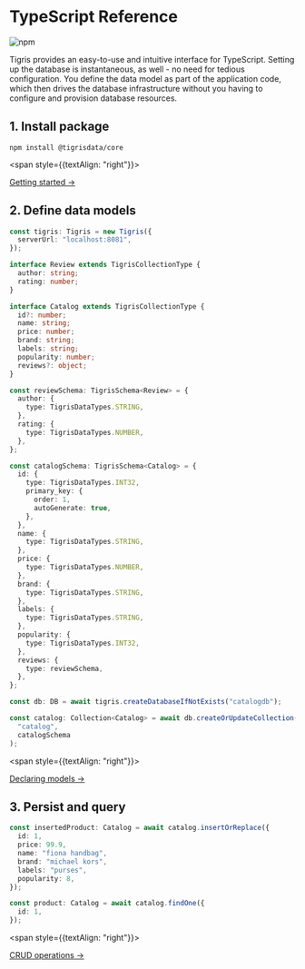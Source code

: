 # TypeScript Reference

![npm](https://img.shields.io/npm/v/@tigrisdata/core)

Tigris provides an easy-to-use and intuitive interface for TypeScript. Setting up
the database is instantaneous, as well - no need for tedious configuration.
You define the data model as part of the application code, which then drives
the database infrastructure without you having to configure and provision
database resources.

## 1. Install package

```shell
npm install @tigrisdata/core
```

<span style={{textAlign: "right"}}>

[Getting started →](getting-started)

</span>

## 2. Define data models

```typescript
const tigris: Tigris = new Tigris({
  serverUrl: "localhost:8081",
});

interface Review extends TigrisCollectionType {
  author: string;
  rating: number;
}

interface Catalog extends TigrisCollectionType {
  id?: number;
  name: string;
  price: number;
  brand: string;
  labels: string;
  popularity: number;
  reviews?: object;
}

const reviewSchema: TigrisSchema<Review> = {
  author: {
    type: TigrisDataTypes.STRING,
  },
  rating: {
    type: TigrisDataTypes.NUMBER,
  },
};

const catalogSchema: TigrisSchema<Catalog> = {
  id: {
    type: TigrisDataTypes.INT32,
    primary_key: {
      order: 1,
      autoGenerate: true,
    },
  },
  name: {
    type: TigrisDataTypes.STRING,
  },
  price: {
    type: TigrisDataTypes.NUMBER,
  },
  brand: {
    type: TigrisDataTypes.STRING,
  },
  labels: {
    type: TigrisDataTypes.STRING,
  },
  popularity: {
    type: TigrisDataTypes.INT32,
  },
  reviews: {
    type: reviewSchema,
  },
};

const db: DB = await tigris.createDatabaseIfNotExists("catalogdb");

const catalog: Collection<Catalog> = await db.createOrUpdateCollection(
  "catalog",
  catalogSchema
);
```

<span style={{textAlign: "right"}}>

[Declaring models →](datamodel/declare)

</span>

## 3. Persist and query

```typescript
const insertedProduct: Catalog = await catalog.insertOrReplace({
  id: 1,
  price: 99.9,
  name: "fiona handbag",
  brand: "michael kors",
  labels: "purses",
  popularity: 8,
});

const product: Catalog = await catalog.findOne({
  id: 1,
});
```

<span style={{textAlign: "right"}}>

[CRUD operations →](crud)

</span>

